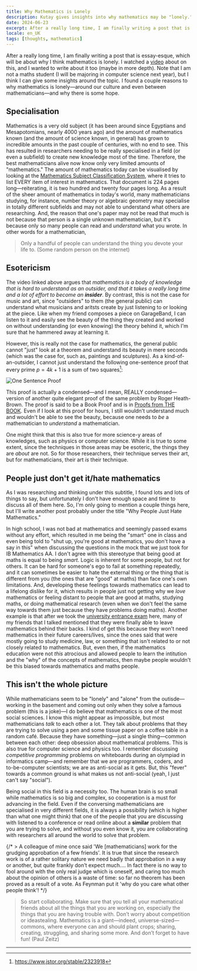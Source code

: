 ```yaml
---
title: Why Mathematics is Lonely
description: Kutay gives insights into why mathematics may be "lonely."
date: 2024-06-23
excerpt: After a really long time, I am finally writing a post that is essay-esque, which will be about why I think mathematics is lonely. I watched a [video](https://www.youtube.com/watch?v=LEsI4kPEkgw) about on this, and I wanted to write about it too (maybe in more depth). Note that I am not a maths student (I will be majoring in computer science next year), but I think I can give some insights around the topic. I found a couple reasons to why mathematics is lonely—around our culture and even between mathematicians—and why there is some hope.
locale: en_UK
tags: [thoughts, mathematics]
---
```

After a really long time, I am finally writing a post that is essay-esque, which will be about why I
think mathematics is lonely. I watched a [video](https://www.youtube.com/watch?v=LEsI4kPEkgw) about on this,
and I wanted to write about it too (maybe in more depth). Note that I am not a maths student (I will
be majoring in computer science next year), but I think I can give some insights around the topic.
I found a couple reasons to why mathematics is lonely—around our culture and even between 
mathematicians—and why there is some hope.

## Specialisation

Mathematics is a very old subject (it has been around since Egyptians and Mesapotomians, nearly 4000 years ago)
and the amount of mathematics known (and the amount of science known, in general) has grown to incredible amounts in the
past couple of centuries, with no end to see. This has resulted in researchers needing to be really specialised in a field 
(or even a subfield) to create new knowledge most of the time. Therefore, the best mathematicians alive 
now know only very limited amounts of "mathematics." The amount of mathematics today can be visualised by looking 
at the [Mathematics Subject Classification System](https://msc2020.org/MSC_2020.pdf), where it tries to list EVERY item
of interest in mathematics. That document is 224 pages long—reiterating, it is two hundred and twenty four
pages long. As a result of the sheer amount of mathematics in today's world, many mathematicians 
studying, for instance, number theory or algebraic geometry may specialise in totally different subfields and
may not able to understand what others are researching. And, the reason that one's paper may not be read
that much is not because that person is a single unknown mathematician, but it's because only so many 
people can read and *understand* what you wrote. In other words for a mathematician,

> Only a handful of people can understand the thing you devote your life to. (Some random person on the internet)

## Esotericism

The video linked above argues that *mathematics is a body of knowledge that is hard to understand as an outsider, 
and that it takes a really long time and a lot of effort to become an **insider***. By contrast, this is not the case for 
music and art, since "outsiders" to them (the general public) can understand what musicians and aritsts create
by just listening to or looking at the piece. Like when my friend composes a piece on GarageBand, I can listen 
to it and easily see the beauty of the thing they created and worked on without understanding (or even knowing) 
the theory behind it, which I'm sure that he hammered away at learning it.

However, this is really not the case for mathematics, the general public cannot "just" look at a theorem and 
understand its beauty in mere seconds (which was the case for, such as, paintings and sculptures). As a kind-of-an-outsider,
I cannot just understand the following one-sentence proof that every prime $p = 4k + 1$ is a sum of two squares[^1]: 

![One Sentence Proof](/images/one-sentence-proof.png)

This proof is actually a condensed—and I mean, REALLY condensed—version of another quite elegant proof of the
same problem by Roger Heath-Brown. The proof is said to be a Book Proof and is in [Proofs from THE BOOK](https://en.wikipedia.org/wiki/Proofs_from_THE_BOOK).
Even if I look at this proof for hours, I still wouldn't understand much and wouldn't be able to see the beauty, 
because one needs to *be* a mathematician to *understand* a mathematician.

One might think that this is also true for more science-y areas of knowledges, such as physics or computer science.
While it is true to some extent, since the techniques in those areas may be esoteric, the things they are _about_ are not.
So for those researchers, their technique serves their art, but for mathematicians, their art _is_ their technique.

## People just don't get it/hate mathematics

As I was researching and thinking under this subtitle, I found lots and lots of things to say, but unfortunately 
I don't have enough space and time to discuss all of them here. So, I'm only going to mention a couple things here,
but I'll write another post probably under the title "Why People Just Hate Mathematics."

In high school,
I was not bad at mathematics and seemingly passed exams without any effort, which resulted in me being the "smart" one 
in class and even being told to "shut up, you're good at mathematics, you don't have a say in this" when discussing 
the questions in the mock that we just took for IB Mathematics AA.
I don't agree with this stereotype that being good at maths is equal to being *smart*. Logic is inherent for some people, 
but not for others. It can be hard for someone's ego to fail at something repeatedly, and it can sometimes be easier to 
hate the external thing or the thing that is different from you (the ones that are "good" at maths) than face one's own limitations.
And, developing these feelings towards mathematics can lead to a lifelong dislike for it, which results in people just 
not getting why we *love* mathematics or feeling distant to people that are good at maths, studying maths, or 
doing mathematical research (even when we don't feel the same way towards them just because they have problems doing maths). 
Another example is that after we took the [university entrance exam](https://www.mkutay.dev/posts/trying-to-go-to-college) here, 
many of my friends that I talked mentioned that they were finally able to leave mathematics behind their backs. I kind of get this because
they won't need mathematics in their future careers/lives, since the ones said that were mostly going to study medicine, law, 
or something that isn't related to or not closely related to mathematics. But, even then, if the mathematics education were 
not *this* atrocious and allowed people to learn the intitution and the "why" of the concepts of mathematics, then 
maybe people wouldn't be this biased towards mathematics and maths people.

## This isn't the whole picture

While mathematicians seem to be "lonely" and "alone" from the outisde—working in the basement and coming out only when 
they solve a famous problem (this is a joke)—I do believe that mathematics is one of the most social sciences.
I know this might appear as impossible, but most mathematicians *talk* to each other a lot. They talk about problems that 
they are trying to solve using a pen and some tissue paper on a coffee table in a random café. Because they have 
something—just a single thing—common between each other: deep obsession about mathematical problems. This is also 
true for computer science and physics too. I remember discussing *competitive programming* problems on whiteboards
during an olympiad in informatics camp—and remember that we are programmers, coders, and to-be-computer scientists; 
we are as anti-social as it gets. But, this "fever" towards a common ground is what makes us not anti-social (yeah, I
just can't say "social").

Being social in this field is a necessity too. The human brain is so small while mathematics is so big and complex, 
so cooperation is a must for advancing in the field. Even if the conversing mathematicians are specialised in 
very different fields, it is always a possibility (which is higher than what one might think) that one of the 
people that you are discussing with listened to a conference or read online about a **similar** problem that 
you are trying to solve, and without you even know it, you are collaborating with researchers all around the world
to solve that problem.

{/* > A colleague of mine once said 'We [mathematicians] work for the grudging approbation of a few friends'. It is true that since the research work is of a rather solitary nature we need badly that approbation in a way or another, but quite frankly don’t expect much.... In fact there is no way to fool around with the only real judge which is oneself, and caring too much about the opinion of others is a waste of time: so far no theorem has been proved as a result of a vote. As Feynman put it 'why do you care what other people think'! */}

> So start collaborating. Make sure that you tell all your mathematical friends about all the things that you are working on, especially the things that you are having trouble with. Don’t worry about competition or ideastealing. Mathematics is a giant—indeed, universe-sized—commons, where everyone can and should plant crops; sharing, creating, struggling, and sharing some more. And don’t forget to have fun! (Paul Zeitz)

---

[^1]: https://www.jstor.org/stable/2323918